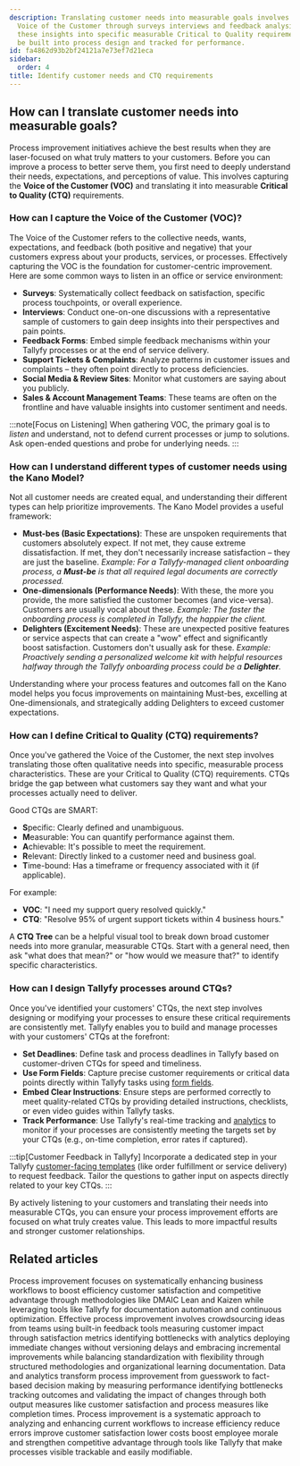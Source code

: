 ```yaml
---
description: Translating customer needs into measurable goals involves capturing the
  Voice of the Customer through surveys interviews and feedback analysis then converting
  these insights into specific measurable Critical to Quality requirements that can
  be built into process design and tracked for performance.
id: fa4862d93b2bf24121a7e73ef7d21eca
sidebar:
  order: 4
title: Identify customer needs and CTQ requirements
---
```


## How can I translate customer needs into measurable goals?

Process improvement initiatives achieve the best results when they are laser-focused on what truly matters to your customers. Before you can improve a process to better serve them, you first need to deeply understand their needs, expectations, and perceptions of value. This involves capturing the **Voice of the Customer (VOC)** and translating it into measurable **Critical to Quality (CTQ)** requirements.

### How can I capture the Voice of the Customer (VOC)?

The Voice of the Customer refers to the collective needs, wants, expectations, and feedback (both positive and negative) that your customers express about your products, services, or processes. Effectively capturing the VOC is the foundation for customer-centric improvement. Here are some common ways to listen in an office or service environment:

-   **Surveys**: Systematically collect feedback on satisfaction, specific process touchpoints, or overall experience.
-   **Interviews**: Conduct one-on-one discussions with a representative sample of customers to gain deep insights into their perspectives and pain points.
-   **Feedback Forms**: Embed simple feedback mechanisms within your Tallyfy processes or at the end of service delivery.
-   **Support Tickets & Complaints**: Analyze patterns in customer issues and complaints – they often point directly to process deficiencies.
-   **Social Media & Review Sites**: Monitor what customers are saying about you publicly.
-   **Sales & Account Management Teams**: These teams are often on the frontline and have valuable insights into customer sentiment and needs.

:::note[Focus on Listening]
When gathering VOC, the primary goal is to *listen* and understand, not to defend current processes or jump to solutions. Ask open-ended questions and probe for underlying needs.
:::

### How can I understand different types of customer needs using the Kano Model?

Not all customer needs are created equal, and understanding their different types can help prioritize improvements. The Kano Model provides a useful framework:

-   **Must-bes (Basic Expectations)**: These are unspoken requirements that customers absolutely expect. If not met, they cause extreme dissatisfaction. If met, they don't necessarily increase satisfaction – they are just the baseline. *Example: For a Tallyfy-managed client onboarding process, a **Must-be** is that all required legal documents are correctly processed.*
-   **One-dimensionals (Performance Needs)**: With these, the more you provide, the more satisfied the customer becomes (and vice-versa). Customers are usually vocal about these. *Example: The faster the onboarding process is completed in Tallyfy, the happier the client.*
-   **Delighters (Excitement Needs)**: These are unexpected positive features or service aspects that can create a "wow" effect and significantly boost satisfaction. Customers don't usually ask for these. *Example: Proactively sending a personalized welcome kit with helpful resources halfway through the Tallyfy onboarding process could be a **Delighter**.*

Understanding where your process features and outcomes fall on the Kano model helps you focus improvements on maintaining Must-bes, excelling at One-dimensionals, and strategically adding Delighters to exceed customer expectations.

### How can I define Critical to Quality (CTQ) requirements?

Once you've gathered the Voice of the Customer, the next step involves translating those often qualitative needs into specific, measurable process characteristics. These are your Critical to Quality (CTQ) requirements. CTQs bridge the gap between what customers say they want and what your processes actually need to deliver.

Good CTQs are SMART:

-   **S**pecific: Clearly defined and unambiguous.
-   **M**easurable: You can quantify performance against them.
-   **A**chievable: It's possible to meet the requirement.
-   **R**elevant: Directly linked to a customer need and business goal.
-   **T**ime-bound: Has a timeframe or frequency associated with it (if applicable).

For example:
-   **VOC**: "I need my support query resolved quickly."
-   **CTQ**: "Resolve 95% of urgent support tickets within 4 business hours."

A **CTQ Tree** can be a helpful visual tool to break down broad customer needs into more granular, measurable CTQs. Start with a general need, then ask "what does that mean?" or "how would we measure that?" to identify specific characteristics.

### How can I design Tallyfy processes around CTQs?

Once you've identified your customers' CTQs, the next step involves designing or modifying your processes to ensure these critical requirements are consistently met. Tallyfy enables you to build and manage processes with your customers' CTQs at the forefront:

-   **Set Deadlines**: Define task and process deadlines in Tallyfy based on customer-driven CTQs for speed and timeliness.
-   **Use Form Fields**: Capture precise customer requirements or critical data points directly within Tallyfy tasks using [form fields](/products/pro/tracking-and-tasks/tasks/what-are-form-fields-in-tallyfy/).
-   **Embed Clear Instructions**: Ensure steps are performed correctly to meet quality-related CTQs by providing detailed instructions, checklists, or even video guides within Tallyfy tasks.
-   **Track Performance**: Use Tallyfy's real-time tracking and [analytics](/products/pro/integrations/analytics/) to monitor if your processes are consistently meeting the targets set by your CTQs (e.g., on-time completion, error rates if captured).

:::tip[Customer Feedback in Tallyfy]
Incorporate a dedicated step in your Tallyfy [customer-facing templates](/products/pro/documenting/templates/) (like order fulfillment or service delivery) to request feedback. Tailor the questions to gather input on aspects directly related to your key CTQs.
:::

By actively listening to your customers and translating their needs into measurable CTQs, you can ensure your process improvement efforts are focused on what truly creates value. This leads to more impactful results and stronger customer relationships.


## Related articles
<CardGrid>
<LinkTitleCard header="<b>How To > Process improvement</b>" href="/products/pro/tutorials/how-to/process-improvement/" > Process improvement focuses on systematically enhancing business workflows to boost efficiency customer satisfaction and competitive advantage through methodologies like DMAIC Lean and Kaizen while leveraging tools like Tallyfy for documentation automation and continuous optimization. </LinkTitleCard>
<LinkTitleCard header="<b>How To > Improve processes effectively</b>" href="/products/pro/tutorials/how-to/improve-processes-effectively/" > Effective process improvement involves crowdsourcing ideas from teams using built-in feedback tools measuring customer impact through satisfaction metrics identifying bottlenecks with analytics deploying immediate changes without versioning delays and embracing incremental improvements while balancing standardization with flexibility through structured methodologies and organizational learning documentation. </LinkTitleCard>
<LinkTitleCard header="<b>Process Improvement > Gather data and use Tallyfy analytics</b>" href="/products/pro/tutorials/how-to/process-improvement/gathering-data-and-using-tallyfy-analytics-for-insights/" > Data and analytics transform process improvement from guesswork to fact-based decision making by measuring performance identifying bottlenecks tracking outcomes and validating the impact of changes through both output measures like customer satisfaction and process measures like completion times. </LinkTitleCard>
<LinkTitleCard header="<b>Process Improvement > What is process improvement?</b>" href="/products/pro/tutorials/how-to/process-improvement/what-is-process-improvement/" > Process improvement is a systematic approach to analyzing and enhancing current workflows to increase efficiency reduce errors improve customer satisfaction lower costs boost employee morale and strengthen competitive advantage through tools like Tallyfy that make processes visible trackable and easily modifiable. </LinkTitleCard>
</CardGrid>